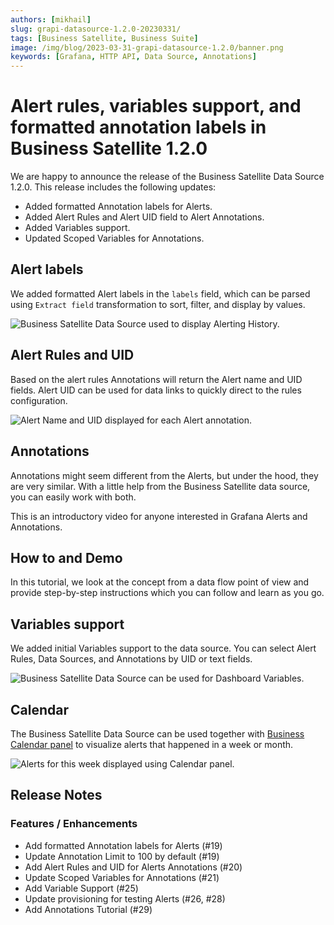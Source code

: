 ```yaml
---
authors: [mikhail]
slug: grapi-datasource-1.2.0-20230331/
tags: [Business Satellite, Business Suite]
image: /img/blog/2023-03-31-grapi-datasource-1.2.0/banner.png
keywords: [Grafana, HTTP API, Data Source, Annotations]
---
```



# Alert rules, variables support, and formatted annotation labels in Business Satellite 1.2.0

We are happy to announce the release of the Business Satellite Data Source 1.2.0. This release includes the following updates:

- Added formatted Annotation labels for Alerts.
- Added Alert Rules and Alert UID field to Alert Annotations.
- Added Variables support.
- Updated Scoped Variables for Annotations.

<Catalog date="March 31, 2023" />

## Alert labels

We added formatted Alert labels in the `labels` field, which can be parsed using `Extract field` transformation to sort, filter, and display by values.

<Image
  title="Business Satellite Data Source used to display Alerting History."
  src="/img/blog/2023-03-31-grapi-datasource-1.2.0/history.png"
/>

## Alert Rules and UID

Based on the alert rules Annotations will return the Alert name and UID fields. Alert UID can be used for data links to quickly direct to the rules configuration.

<Image
  title="Alert Name and UID displayed for each Alert annotation."
  src="/img/blog/2023-03-31-grapi-datasource-1.2.0/alerts.png"
/>

## Annotations

Annotations might seem different from the Alerts, but under the hood, they are very similar. With a little help from the Business Satellite data source, you can easily work with both.

This is an introductory video for anyone interested in Grafana Alerts and Annotations.

<Youtube
  id="4asWJ_Dhcmw"
  title="Annotations, Alerts, and Annotation queries in Grafana explained."
/>

## How to and Demo

In this tutorial, we look at the concept from a data flow point of view and provide step-by-step instructions which you can follow and learn as you go.

<Youtube
  id="bmOkirtC65w"
  title="Annotations and Alerts tutorial for Grafana with Timescale."
/>

## Variables support

We added initial Variables support to the data source. You can select Alert Rules, Data Sources, and Annotations by UID or text fields.

<Image
  title="Business Satellite Data Source can be used for Dashboard Variables."
  src="/img/blog/2023-03-31-grapi-datasource-1.2.0/variables.png"
/>

## Calendar

The Business Satellite Data Source can be used together with [Business Calendar panel](/plugins/business-calendar) to visualize alerts that happened in a week or month.

<Image
  title="Alerts for this week displayed using Calendar panel."
  src="/img/blog/2023-03-31-grapi-datasource-1.2.0/calendar.png"
/>

<GettingStarted />

<Tutorial />

## Release Notes

### Features / Enhancements

- Add formatted Annotation labels for Alerts (#19)
- Update Annotation Limit to 100 by default (#19)
- Add Alert Rules and UID for Alerts Annotations (#20)
- Update Scoped Variables for Annotations (#21)
- Add Variable Support (#25)
- Update provisioning for testing Alerts (#26, #28)
- Add Annotations Tutorial (#29)

<Feedback />
